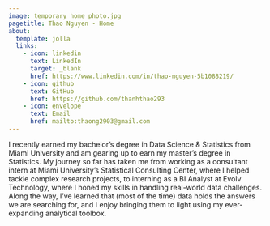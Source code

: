 ```yaml
---
image: temporary home photo.jpg
pagetitle: Thao Nguyen - Home
about:
  template: jolla
  links:
    - icon: linkedin
      text: LinkedIn
      target: _blank
      href: https://www.linkedin.com/in/thao-nguyen-5b1088219/
    - icon: github
      text: GitHub
      href: https://github.com/thanhthao293
    - icon: envelope
      text: Email
      href: mailto:thaong2903@gmail.com
---
```


I recently earned my bachelor's degree in Data Science & Statistics from Miami University and am gearing up to earn my master's degree in Statistics. My journey so far has taken me from working as a consultant intern at Miami University's Statistical Consulting Center, where I helped tackle complex research projects, to interning as a BI Analyst at Evolv Technology, where I honed my skills in handling real-world data challenges. Along the way, I've learned that (most of the time) data holds the answers we are searching for, and I enjoy bringing them to light using my ever-expanding analytical toolbox.

